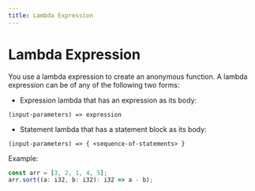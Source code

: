 ```yaml
---
title: Lambda Expression
---
```


# Lambda Expression

You use a lambda expression to create an anonymous function.
A lambda expression can be of any of the following two forms:

- Expression lambda that has an expression as its body:

```text
(input-parameters) => expression
```

- Statement lambda that has a statement block as its body:

```text
(input-parameters) => { <sequence-of-statements> }
```

Example:

```js
const arr = [3, 2, 1, 4, 5];
arr.sort((a: i32, b: i32): i32 => a - b);
```
